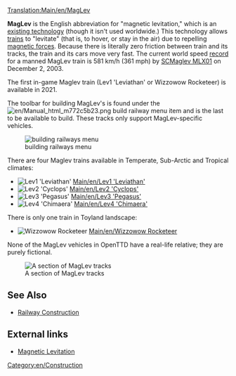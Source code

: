 [[Translation:Main/en/MagLev]]{{en/Types of railways}}

'''MagLev''' is the English abbreviation for "magnetic levitation," which is an [http://en.wikipedia.org/wiki/Maglev existing technology] (though it isn't used worldwide.) This technology allows [[Main/en/Trains|train]]s to "levitate" (that is, to hover, or stay in the air) due to repelling [http://en.wikipedia.org/wiki/Magnetism magnetic forces]. Because there is literally zero friction between train and its tracks, the train and its cars move very fast. The current world speed [http://en.wikipedia.org/wiki/Land_speed_record_for_rail_vehicles#Maglev_trains record] for a manned MagLev train is 581 km/h (361 mph) by [http://en.wikipedia.org/wiki/SCMaglev SCMaglev MLX01] on December 2, 2003.

The first in-game Maglev train (Lev1 'Leviathan' or Wizzowow Rocketeer) is available in 2021.

The toolbar for building MagLev's is found under the [[File:en/Manual html m772c5b23.png]] build railway menu item and is the last to be available to build. These tracks only support MagLev-specific vehicles.

[[File:en/Openttd-rail1.png|none|building railways menu]]

There are four Maglev trains available in Temperate, Sub-Arctic and Tropical climates:
*[[File:en/Lev1leviathan.png|Lev1 'Leviathan']] [[Main/en/Lev1 'Leviathan']]
*[[File:en/Lev2cyclops.png|Lev2 'Cyclops']] [[Main/en/Lev2 'Cyclops']]
*[[File:en/Lev3pegasus.png|Lev3 'Pegasus']] [[Main/en/Lev3 'Pegasus']]
*[[File:en/Lev4chimaerarhead.png|Lev4 'Chimaera']] [[Main/en/Lev4 'Chimaera']]
There is only one train in Toyland landscape:
*[[File:en/Wizzowowrocketeer.png|Wizzowow Rocketeer]] [[Main/en/Wizzowow Rocketeer]]

None of the MagLev vehicles in OpenTTD have a real-life relative; they are purely fictional.

[[File:en/MaglevTemp.png|none|frame|A section of MagLev tracks]]

==See Also==
*[[Main/en/Railway construction|Railway Construction]]

==External links==
*[http://www.maglev.net/ Magnetic Levitation]

[[Category:en/Construction]]